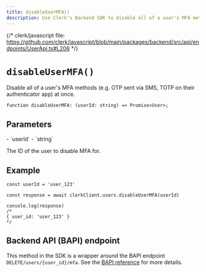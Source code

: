 ```yaml
---
title: disableUserMFA()
description: Use Clerk's Backend SDK to disable all of a user's MFA methods at once.
---
```


{/* clerk/javascript file: https://github.com/clerk/javascript/blob/main/packages/backend/src/api/endpoints/UserApi.ts#L206 */}

# `disableUserMFA()`

Disable all of a user's MFA methods (e.g. OTP sent via SMS, TOTP on their authenticator app) at once.

```tsx {{ prettier: false }}
function disableUserMFA: (userId: string) => Promise<User>;
```

## Parameters

<Properties>
  - `userId`
  - `string`

  The ID of the user to disable MFA for.
</Properties>

## Example

```tsx
const userId = 'user_123'

const response = await clerkClient.users.disableUserMFA(userId)

console.log(response)
/*
{ user_id: 'user_123' }
*/
```

## Backend API (BAPI) endpoint

This method in the SDK is a wrapper around the BAPI endpoint `DELETE/users/{user_id}/mfa`. See the [BAPI reference](https://clerk.com/docs/reference/backend-api/tag/Users#operation/DisableMFA) for more details.
